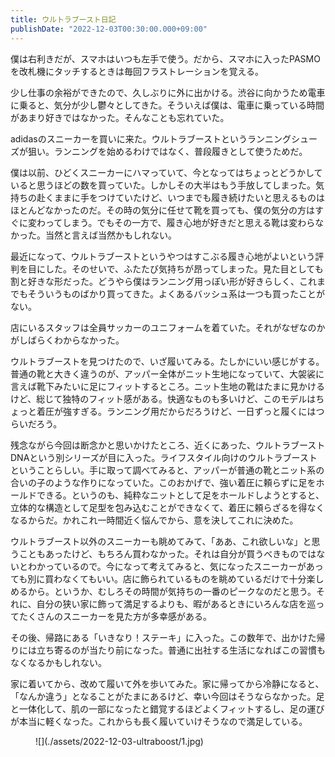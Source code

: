 ```yaml
---
title: ウルトラブースト日記
publishDate: "2022-12-03T00:30:00.000+09:00"
---
```


僕は右利きだが、スマホはいつも左手で使う。だから、スマホに入ったPASMOを改札機にタッチするときは毎回フラストレーションを覚える。

少し仕事の余裕ができたので、久しぶりに外に出かける。渋谷に向かうため電車に乗ると、気分が少し鬱々としてきた。そういえば僕は、電車に乗っている時間があまり好きではなかった。そんなことも忘れていた。

adidasのスニーカーを買いに来た。ウルトラブーストというランニングシューズが狙い。ランニングを始めるわけではなく、普段履きとして使うためだ。

僕は以前、ひどくスニーカーにハマっていて、今となってはちょっとどうかしていると思うほどの数を買っていた。しかしその大半はもう手放してしまった。気持ちの赴くままに手をつけていたけど、いつまでも履き続けたいと思えるものはほとんどなかったのだ。その時の気分に任せて靴を買っても、僕の気分の方はすぐに変わってしまう。でもその一方で、履き心地が好きだと思える靴は変わらなかった。当然と言えば当然かもしれない。

最近になって、ウルトラブーストというやつはすこぶる履き心地がよいという評判を目にした。そのせいで、ふたたび気持ちが昂ってしまった。見た目としても割と好きな形だった。どうやら僕はランニング用っぽい形が好きらしく、これまでもそういうものばかり買ってきた。よくあるバッシュ系は一つも買ったことがない。

店にいるスタッフは全員サッカーのユニフォームを着ていた。それがなぜなのかがしばらくわからなかった。

ウルトラブーストを見つけたので、いざ履いてみる。たしかにいい感じがする。普通の靴と大きく違うのが、アッパー全体がニット生地になっていて、大袈裟に言えば靴下みたいに足にフィットするところ。ニット生地の靴はたまに見かけるけど、総じて独特のフィット感がある。快適なものも多いけど、このモデルはちょっと着圧が強すぎる。ランニング用だからだろうけど、一日ずっと履くにはつらいだろう。

残念ながら今回は断念かと思いかけたところ、近くにあった、ウルトラブースト DNAという別シリーズが目に入った。ライフスタイル向けのウルトラブーストということらしい。手に取って調べてみると、アッパーが普通の靴とニット系の合いの子のような作りになっていた。このおかげで、強い着圧に頼らずに足をホールドできる。というのも、純粋なニットとして足をホールドしようとすると、立体的な構造として足型を包み込むことができなくて、着圧に頼らざるを得なくなるからだ。かれこれ一時間近く悩んでから、意を決してこれに決めた。

ウルトラブースト以外のスニーカーも眺めてみて、「ああ、これ欲しいな」と思うこともあったけど、もちろん買わなかった。それは自分が買うべきものではないとわかっているので。今になって考えてみると、気になったスニーカーがあっても別に買わなくてもいい。店に飾られているものを眺めているだけで十分楽しめるから。というか、むしろその時間が気持ちの一番のピークなのだと思う。それに、自分の狭い家に飾って満足するよりも、暇があるときにいろんな店を巡ってたくさんのスニーカーを見た方が多幸感がある。

その後、帰路にある「いきなり！ステーキ」に入った。この数年で、出かけた帰りには立ち寄るのが当たり前になった。普通に出社する生活になればこの習慣もなくなるかもしれない。

家に着いてから、改めて履いて外を歩いてみた。家に帰ってから冷静になると、「なんか違う」となることがたまにあるけど、幸い今回はそうならなかった。足と一体化して、肌の一部になったと錯覚するほどよくフィットするし、足の運びが本当に軽くなった。これからも長く履いていけそうなので満足している。

<figure>
	![](./assets/2022-12-03-ultraboost/1.jpg)
</figure>
